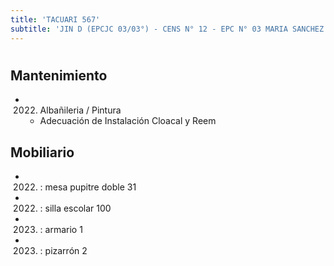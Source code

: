 ```yaml
---
title: 'TACUARI 567'
subtitle: 'JIN D (EPCJC 03/03°) - CENS N° 12 - EPC N° 03 MARIA SANCHEZ DE THOMPSON'
---
```


#


## Mantenimiento

*  (2022) Albañileria / Pintura 
    + Adecuación de Instalación Cloacal y Reem


## Mobiliario

*  (2022) : mesa pupitre doble 31 

*  (2022) : silla escolar 100 

*  (2023) : armario 1 

*  (2023) : pizarrón 2 






